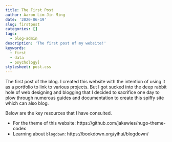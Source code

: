 ```yaml
---
title: The First Post
author: Aaron Lim Jin Ming
date: '2020-06-19'
slug: firstpost
categories: []
tags:
  - blog-admin
description: 'The first post of my website!'
keywords: 
  - first
  - data
  - psychology]
stylesheet: post.css
---
```


The first post of the blog. I created this website with the intention of using it as a portfolio to link to various projects. But I got sucked into the deep rabbit hole of web designing and blogging that I decided to sacrifice one day to plow through numerous guides and documentation to create this spiffy site which can also blog.

Below are the key resources that I have consulted.

* For the theme of this website: https://github.com/jakewies/hugo-theme-codex
* Learning about `blogdown`: https://bookdown.org/yihui/blogdown/